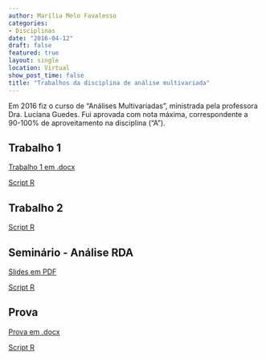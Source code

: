 ```yaml
---
author: Marília Melo Favalesso
categories:
- Disciplinas
date: "2016-04-12"
draft: false
featured: true
layout: single
location: Virtual
show_post_time: false
title: "Trabalhos da disciplina de análise multivariada"
---
```


Em 2016 fiz  o curso de “Análises Multivariadas”, ministrada pela professora Dra. Luciana Guedes. Fui aprovada com nota máxima, correspondente a 90-100% de aproveitamento na disciplina (“A”).

## Trabalho 1

[Trabalho 1 em .docx](trabalho1.docx)

[Script R](trabalho1.R)

## Trabalho 2

[Script R](trabalho2.R)

## Seminário - Análise RDA

[Slides em PDF](apresentacao.pdf)

[Script R](script_RDA.R)

## Prova

[Prova em .docx](prova.docx)

[Script R](prova.R)

